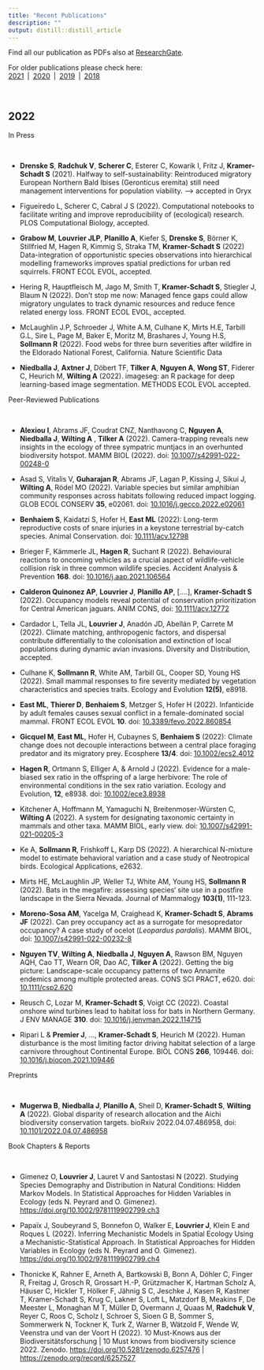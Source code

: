 ```yaml
---
title: "Recent Publications"
description: ""
output: distill::distill_article
---
```


Find all our publication as PDFs also at [ResearchGate](https://www.researchgate.net/).   
  
For older publications please check here:<br> [2021](pubs-2021.html)&ensp;|&ensp;[2020](pubs-2020.html)&ensp;|&ensp;[2019](pubs-2019.html)&ensp;|&ensp;[2018](pubs-2018.html) 

<br>

## 2022


<div class='headerbox'><hbox>In Press</hbox></div><br>

* **Drenske S**, **Radchuk V**, **Scherer C**, Esterer C, Kowarik I, Fritz J, **Kramer-Schadt S** (2021). Halfway to self-sustainability: Reintroduced migratory European Northern Bald Ibises (Geronticus eremita) still need management interventions for population viability. –> accepted in Oryx

* Figueiredo L, Scherer C, Cabral J S (2022). Computational notebooks to facilitate writing and improve reproducibility of (ecological) research. PLOS Computational Biology, accepted.

* **Grabow M**, **Louvrier JLP**, **Planillo A**, Kiefer S, **Drenske S**, Börner K, Stillfried M, Hagen R, Kimmig S, Straka TM, **Kramer-Schadt S** (2022) Data-integration of opportunistic species observations into hierarchical modelling frameworks improves spatial predictions for urban red squirrels. FRONT ECOL EVOL, accepted.

* Hering R, Hauptfleisch M, Jago M, Smith T, **Kramer-Schadt S**, Stiegler J, Blaum N (2022). Don’t stop me now: Managed fence gaps could allow migratory ungulates to track dynamic resources and reduce fence related energy loss. FRONT ECOL EVOL, accepted.

* McLaughlin J.P, Schroeder J, White A.M, Culhane K, Mirts H.E, Tarbill G.L, Sire L, Page M, Baker E, Moritz M, Brashares J, Young H.S, **Sollmann R** (2022). Food webs for three burn severities after wildfire in the Eldorado National Forest, California. Nature Scientific Data

* **Niedballa J**, **Axtner J**, Döbert TF, **Tilker A**, **Nguyen A**, **Wong ST**, Fiderer C, Heurich M, **Wilting A** (2022). imageseg: an R package for deep learning-based image segmentation. METHODS ECOL EVOL accepted.

<div class='headerbox'><hbox>Peer-Reviewed Publications</hbox></div><br>

* **Alexiou I**, Abrams JF, Coudrat CNZ, Nanthavong C, **Nguyen A**, **Niedballa J**, **Wilting A** , **Tilker A** (2022). Camera-trapping reveals new insights in the ecology of three sympatric muntjacs in an overhunted biodiversity hotspot. MAMM BIOL (2022). doi: [10.1007/s42991-022-00248-0](https://rdcu.be/cMvVv)

* Asad S, Vitalis V, **Guharajan R**, Abrams JF, Lagan P, Kissing J, Sikui J, **Wilting A**, Rödel MO (2022). Variable species but similar amphibian community responses across habitats following reduced impact logging. GLOB ECOL CONSERV **35**, e02061. doi:  [10.1016/j.gecco.2022.e02061](https://doi.org/10.1016/j.gecco.2022.e02061)

* **Benhaiem S**, Kaidatzi S, Hofer H, **East ML** (2022): Long-term reproductive costs of snare injuries in a keystone terrestrial by-catch species. Animal Conservation. doi: [10.1111/acv.12798](https://doi.org/10.1111/acv.12798)

* Brieger F, Kämmerle JL, **Hagen R**, Suchant R (2022). Behavioural reactions to oncoming vehicles as a crucial aspect of wildlife-vehicle collision risk in three common wildlife species. Accident Analysis & Prevention **168**. doi: [10.1016/j.aap.2021.106564](https://doi.org/10.1016/j.aap.2021.106564)

* **Calderon Quinonez AP**, **Louvrier J**, **Planillo AP**, [….], **Kramer-Schadt S** (2022). Occupancy models reveal potential of conservation prioritization for Central American jaguars. ANIM CONS, doi: [10.1111/acv.12772](https://doi.org/10.1111/acv.12772)

* Cardador L, Tella JL, **Louvrier J**, Anadón JD, Abellán P, Carrete M (2022). Climate matching, anthropogenic factors, and dispersal contribute differentially to the colonisation and extinction of local populations during dynamic avian invasions. Diversity and Distribution, accepted.

* Culhane K, **Sollmann R**, White AM, Tarbill GL, Cooper SD, Young HS (2022). Small mammal responses to fire severity mediated by vegetation characteristics and species traits. Ecology and Evolution **12(5)**, e8918.

* **East ML**, **Thierer D**, **Benhaiem S**, Metzger S, Hofer H (2022). Infanticide by adult females causes sexual conflict in a female-dominated social mammal. FRONT ECOL EVOL **10**. doi:  [10.3389/fevo.2022.860854](https://www.frontiersin.org/articles/10.3389/fevo.2022.860854/abstract)

* **Gicquel M**, **East ML**, Hofer H, Cubaynes S, **Benhaiem S** (2022): Climate change does not decouple interactions between a central place foraging predator and its migratory prey. Ecosphere **13/4**. doi: [10.1002/ecs2.4012](https://doi.org/10.1002/ecs2.4012)

* **Hagen R**, Ortmann S, Elliger A, & Arnold J (2022). Evidence for a male-biased sex ratio in the offspring of a large herbivore: The role of environmental conditions in the sex ratio variation. Ecology and Evolution, **12**, e8938. doi: [10.1002/ece3.8938](https://doi.org/10.1002/ece3.8938)

* Kitchener A, Hoffmann M, Yamaguchi N, Breitenmoser-Würsten C, **Wilting A** (2022). A system for designating taxonomic certainty in mammals and other taxa. MAMM BIOL, early view. doi: [10.1007/s42991-021-00205-3](https://doi.org/10.1007/s42991-021-00205-3)

* Ke A, **Sollmann R**, Frishkoff L, Karp DS (2022). A hierarchical N-mixture model to estimate behavioral variation and a case study of Neotropical birds. Ecological Applications, e2632.

* Mirts HE, McLaughlin JP, Weller TJ, White AM, Young HS, **Sollmann R** (2022). Bats in the megafire: assessing species‘ site use in a postfire landscape in the Sierra Nevada. Journal of Mammalogy **103(1)**, 111-123.

* **Moreno-Sosa AM**, Yacelga M, Craighead K, **Kramer-Schadt S**, **Abrams JF** (2022). Can prey occupancy act as a surrogate for mesopredator occupancy? A case study of ocelot (*Leopardus pardalis*). MAMM BIOL, doi: [10.1007/s42991-022-00232-8](https://doi.org/10.1007/s42991-022-00232-8)

* **Nguyen TV**, **Wilting A**, **Niedballa J**, **Nguyen A**, Rawson BM, Nguyen AQH, Cao TT, Wearn OR, Dao AC, **Tilker A** (2022). Getting the big picture: Landscape-scale occupancy patterns of two Annamite endemics among multiple protected areas. CONS SCI PRACT, e620. doi: [10.1111/csp2.620](https://doi.org/10.1111/csp2.620)

* Reusch C, Lozar M, **Kramer-Schadt S**, Voigt CC (2022). Coastal onshore wind turbines lead to habitat loss for bats in Northern Germany. J ENV MANAGE **310**. doi: [10.1016/j.jenvman.2022.114715](https://www.sciencedirect.com/science/article/pii/S0301479722002882)

* Ripari L & **Premier J**, …, **Kramer-Schadt S**, Heurich M (2022). Human disturbance is the most limiting factor driving habitat selection of a large carnivore throughout Continental Europe. BIOL CONS **266**, 109446. doi: [10.1016/j.biocon.2021.109446](https://doi.org/10.1016/j.biocon.2021.109446)





<div class='headerbox'><hbox>Preprints</hbox></div><br>

* **Mugerwa B**, **Niedballa J**, **Planillo A**, Sheil D, **Kramer-Schadt S**, **Wilting A** (2022). Global disparity of research allocation and the Aichi biodiversity conservation targets. bioRxiv 2022.04.07.486958, doi: [10.1101/2022.04.07.486958](https://doi.org/10.1101/2022.04.07.486958) 


<div class='headerbox'><hbox>Book Chapters & Reports</hbox></div><br>

* Gimenez  O, **Louvrier  J**, Lauret  V and Santostasi  N (2022). Studying Species Demography and Distribution in Natural Conditions: Hidden Markov Models. In Statistical Approaches for Hidden Variables in Ecology (eds N. Peyrard and O. Gimenez). [https://doi.org/10.1002/9781119902799.ch3](https://doi.org/10.1002/9781119902799.ch3)

* Papaïx J, Soubeyrand S, Bonnefon O, Walker E, **Louvrier J**, Klein E and Roques L (2022). Inferring Mechanistic Models in Spatial Ecology Using a Mechanistic-Statistical Approach. In Statistical Approaches for Hidden Variables in Ecology (eds N. Peyrard and O. Gimenez). [https://doi.org/10.1002/9781119902799.ch4](https://doi.org/10.1002/9781119902799.ch4)

* Thonicke K, Rahner E, Arneth A, Bartkowski B, Bonn A, Döhler C, Finger R, Freitag J, Grosch R, Grossart H.-P, Grützmacher K, Hartman Scholz A, Häuser C, Hickler T, Hölker F, Jähnig S C, Jeschke J, Kasen R, Kastner T, Kramer-Schadt S, Krug C, Lakner S, Loft L, Matzdorf B, Meakins F, De Meester L, Monaghan M T, Müller D, Overmann J, Quaas M, **Radchuk V**, Reyer C, Roos C, Scholz I, Schroer S, Sioen G B, Sommer S, Sommerwerk N, Tockner K, Turk Z, Warner B, Wätzold F, Wende W, Veenstra  und van der Voort H (2022). 10 Must-Knows aus der Biodiversitätsforschung | 10 Must knows from biodiversity science 2022. Zenodo. [https://doi.org/10.5281/zenodo.6257476](https://doi.org/10.5281/zenodo.6257476) | [https://zenodo.org/record/6257527](https://zenodo.org/record/6257527)
